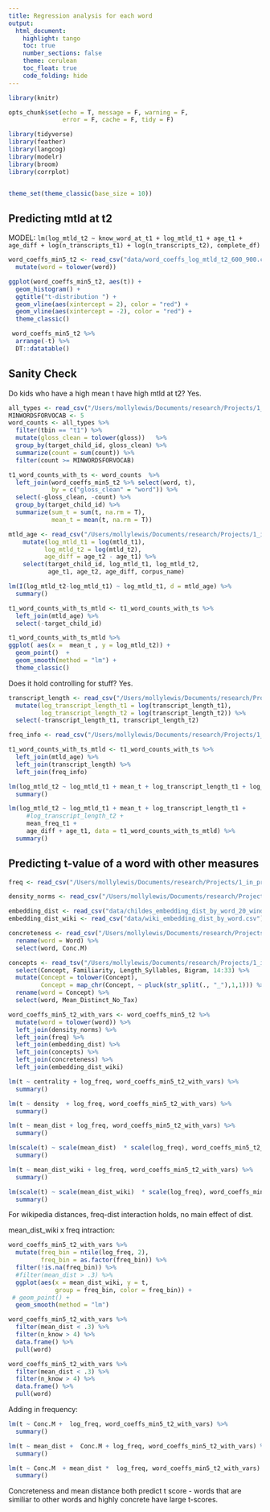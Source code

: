 ```yaml
---
title: Regression analysis for each word
output:
  html_document:
    highlight: tango
    toc: true
    number_sections: false
    theme: cerulean
    toc_float: true
    code_folding: hide
---
```


```r
library(knitr)

opts_chunk$set(echo = T, message = F, warning = F, 
               error = F, cache = F, tidy = F)

library(tidyverse)
library(feather)
library(langcog)
library(modelr)
library(broom)
library(corrplot)


theme_set(theme_classic(base_size = 10))

```


## Predicting mtld at t2
MODEL: `lm(log_mtld_t2 ~ know_word_at_t1 + log_mtld_t1 + age_t1 + age_diff + log(n_transcripts_t1) + log(n_transcripts_t2), complete_df)`

```r
word_coeffs_min5_t2 <- read_csv("data/word_coeffs_log_mtld_t2_600_900.csv") %>%
  mutate(word = tolower(word))

ggplot(word_coeffs_min5_t2, aes(t)) +
  geom_histogram() +
  ggtitle("t-distribution ") +
  geom_vline(aes(xintercept = 2), color = "red") +
  geom_vline(aes(xintercept = -2), color = "red") +
  theme_classic()

```

```r
 word_coeffs_min5_t2 %>%
  arrange(-t) %>%
  DT::datatable()
```


## Sanity Check

Do kids who have a high mean t have high mtld at t2? Yes.
```r
all_types <- read_csv("/Users/mollylewis/Documents/research/Projects/1_in_progress/VOCAB_SEEDS/analyses/1_mtld_measure/data/target_types_for_MTLD_kids_600_900.csv") 
MINWORDSFORVOCAB <- 5
word_counts <- all_types %>%
  filter(tbin == "t1") %>%
  mutate(gloss_clean = tolower(gloss))   %>%
  group_by(target_child_id, gloss_clean) %>%
  summarize(count = sum(count)) %>%
  filter(count >= MINWORDSFORVOCAB)

t1_word_counts_with_ts <- word_counts  %>%
  left_join(word_coeffs_min5_t2 %>% select(word, t), 
            by = c("gloss_clean" = "word")) %>%
  select(-gloss_clean, -count) %>%
  group_by(target_child_id) %>%
  summarize(sum_t = sum(t, na.rm = T),
            mean_t = mean(t, na.rm = T)) 

mtld_age <- read_csv("/Users/mollylewis/Documents/research/Projects/1_in_progress/VOCAB_SEEDS/analyses/1_mtld_measure/data/groups_info_600_900_corrected.csv") %>%
    mutate(log_mtld_t1 = log(mtld_t1),
          log_mtld_t2 = log(mtld_t2),
          age_diff = age_t2 - age_t1) %>%
    select(target_child_id, log_mtld_t1, log_mtld_t2, 
           age_t1, age_t2, age_diff, corpus_name)

lm(I(log_mtld_t2-log_mtld_t1) ~ log_mtld_t1, d = mtld_age) %>%
  summary()

t1_word_counts_with_ts_mtld <- t1_word_counts_with_ts %>%
  left_join(mtld_age) %>%
  select(-target_child_id)

t1_word_counts_with_ts_mtld %>%
ggplot( aes(x =  mean_t , y = log_mtld_t2)) +
  geom_point()  +
  geom_smooth(method = "lm") +
  theme_classic()
```

Does it hold controlling for stuff? Yes.
```r
transcript_length <- read_csv("/Users/mollylewis/Documents/research/Projects/1_in_progress/VOCAB_SEEDS/analyses/3_kid_vocabs/data/transcript_length_by_kid.csv") %>%
  mutate(log_transcript_length_t1 = log(transcript_length_t1),
         log_transcript_length_t2 = log(transcript_length_t2)) %>%
  select(-transcript_length_t1, transcript_length_t2)

freq_info <- read_csv("/Users/mollylewis/Documents/research/Projects/1_in_progress/VOCAB_SEEDS/analyses/3_kid_vocabs/data/frequency_based_on_input_by_kid.csv")

t1_word_counts_with_ts_mtld <- t1_word_counts_with_ts %>%
  left_join(mtld_age) %>%
  left_join(transcript_length) %>%
  left_join(freq_info)

lm(log_mtld_t2 ~ log_mtld_t1 + mean_t + log_transcript_length_t1 + log_transcript_length_t2 + mean_freq_t1 + mean_freq_t2 + age_diff + age_t1  , t1_word_counts_with_ts_mtld  ) %>%
  summary()

lm(log_mtld_t2 ~ log_mtld_t1 + mean_t + log_transcript_length_t1 +
     #log_transcript_length_t2 + 
     mean_freq_t1 +
     age_diff + age_t1, data = t1_word_counts_with_ts_mtld) %>%
  summary()


```

## Predicting t-value of a word with other measures
```r
freq <- read_csv("/Users/mollylewis/Documents/research/Projects/1_in_progress/VOCAB_SEEDS/analyses/3_kid_vocabs/data/childes_adult_word_freq.csv")

density_norms <- read_csv("/Users/mollylewis/Documents/research/Projects/1_in_progress/VOCAB_SEEDS/analyses/3_kid_vocabs/data/bills_density_norms.csv")

embedding_dist <- read_csv("data/childes_embedding_dist_by_word_20_window.csv")
embedding_dist_wiki <- read_csv("data/wiki_embedding_dist_by_word.csv")

concreteness <- read_csv("/Users/mollylewis/Documents/research/Projects/2_published/ref_complex/corpus/brysbaert_database/brysbaert_corpus.csv") %>%
  rename(word = Word) %>%
  select(word, Conc.M)

concepts <- read_tsv("/Users/mollylewis/Documents/research/Projects/1_in_progress/VOCAB_SEEDS/analyses/3_kid_vocabs/data/CONCS_brm.txt") %>%
  select(Concept, Familiarity, Length_Syllables, Bigram, 14:33) %>%
  mutate(Concept = tolower(Concept),
         Concept = map_chr(Concept, ~ pluck(str_split(., "_"),1,1))) %>%
  rename(word = Concept) %>%
  select(word, Mean_Distinct_No_Tax)

word_coeffs_min5_t2_with_vars <- word_coeffs_min5_t2 %>%
  mutate(word = tolower(word)) %>%
  left_join(density_norms) %>%
  left_join(freq) %>%
  left_join(embedding_dist) %>%
  left_join(concepts) %>%
  left_join(concreteness) %>%
  left_join(embedding_dist_wiki)

lm(t ~ centrality + log_freq, word_coeffs_min5_t2_with_vars) %>%
  summary()

lm(t ~ density  + log_freq, word_coeffs_min5_t2_with_vars) %>%
  summary()

lm(t ~ mean_dist + log_freq, word_coeffs_min5_t2_with_vars) %>%
  summary()

lm(scale(t) ~ scale(mean_dist)  * scale(log_freq), word_coeffs_min5_t2_with_vars) %>%
  summary()

lm(t ~ mean_dist_wiki + log_freq, word_coeffs_min5_t2_with_vars) %>%
  summary()

lm(scale(t) ~ scale(mean_dist_wiki)  * scale(log_freq), word_coeffs_min5_t2_with_vars) %>%
  summary()

```

For wikipedia distances, freq-dist interaction holds, no main effect of dist. 

mean_dist_wiki x freq intraction:
```r
word_coeffs_min5_t2_with_vars %>%
  mutate(freq_bin = ntile(log_freq, 2),
         freq_bin = as.factor(freq_bin)) %>%
  filter(!is.na(freq_bin)) %>%
  #filter(mean_dist > .3) %>%
  ggplot(aes(x = mean_dist_wiki, y = t, 
             group = freq_bin, color = freq_bin)) +
 # geom_point() +
  geom_smooth(method = "lm") 

word_coeffs_min5_t2_with_vars %>%
  filter(mean_dist < .3) %>%
  filter(n_know > 4) %>%
  data.frame() %>%
  pull(word)

word_coeffs_min5_t2_with_vars %>%
  filter(mean_dist < .3) %>%
  filter(n_know > 4) %>%
  data.frame() %>%
  pull(word)
```

Adding in frequency:
```r

lm(t ~ Conc.M +  log_freq, word_coeffs_min5_t2_with_vars) %>%
  summary()

lm(t ~ mean_dist +  Conc.M + log_freq, word_coeffs_min5_t2_with_vars) %>%
  summary()

lm(t ~ Conc.M  + mean_dist *  log_freq, word_coeffs_min5_t2_with_vars) %>%
  summary()
```

Concreteness and mean distance both predict t score - words that are similiar to other words and highly concrete have large t-scores.
